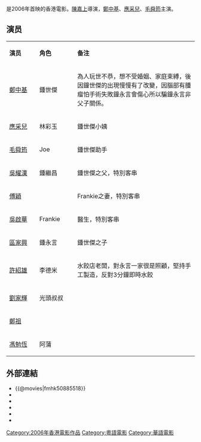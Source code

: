 {{unreferenced|time=2016-02-13T23:28:34+00:00}}
{{Infobox film
| name                          = 3分鐘先生
| original_name <!-- 英文名 --> = ''{{lang|en|Mr. 3 Minutes}}''
| director<!-- 导演 -->         = [[陳嘉上|陳嘉上]]
| producer <!-- 監製 -->        = 陳嘉上 <br> 羅國強
| writer  <!-- 编剧 -->         = 陳嘉上 <br> [[鄺文偉|鄺文偉]] <br> [[劉浩良|劉浩良]] <br> [[鍾繼昌|鍾繼昌]]
| starring <!-- 主演 -->        = [[鄭中基|鄭中基]]<br> [[應采兒|應采兒]] <br> [[毛舜筠|毛舜筠]]
| music <!-- 配乐 -->           = [[黃丹儀|黃丹儀]] <br> [[謝國維|謝國維]]
| cinematography <!-- 摄影 -->  = [[敖志君|敖志君]]
| editing <!-- 剪接 -->         = [[張嘉輝|張嘉輝]]
| distributor <!-- 发行商 -->   = 仝人製作社 
| released  <!-- 上映日期 -->   = {{HKG}}：{{start date|2006|11|16}}
| runtime  <!-- 片长时间 -->    = 93分鐘
| country  <!-- 产地 -->        = {{香港電影產地}}
| language                      = [[粤语|粤语]]
| budget  <!-- 预算花费 -->     =
| gross  <!-- 票房 -->          = 
}}

{{engname|《3分鐘先生》|''Mr. 3 Minutes''}}是2006年首映的香港電影。[[陳嘉上|陳嘉上]]導演，[[鄭中基|鄭中基]]、[[應采兒|應采兒]]、[[毛舜筠|毛舜筠]]主演。

== 演员 ==
{|class="wikitable " width="60%"
|- style="background:cornflowerblue; color:white" align=center
|style="width:10%"|'''演员'''||style="width:10%"|'''角色'''||style="width:40%"|'''备注'''
|-
| [[鄭中基|鄭中基]]   || 鍾世傑  || 為人玩世不恭，想不受婚姻、家庭束縛，後因鐘世傑的出現慢慢有了改變，因腦部有腫瘤怕手術失敗鐘永言會傷心所以騙鐘永言非父子關係。
|-
| [[應采兒|應采兒]]   || 林彩玉  || 鍾世傑小姨
|-
| [[毛舜筠|毛舜筠]]   ||   Joe   || 鍾世傑助手
|-
| [[吳耀漢|吳耀漢]]   ||  鍾繼昌 || 鍾世傑之父，特別客串
|-
| [[傅穎|傅穎]]     ||         || Frankie之妻，特別客串
|-
| [[吳啟華|吳啟華]]   || Frankie || 醫生，特別客串
|-
| [[區家興|區家興]]   || 鍾永言  || 鍾世傑之子
|-
| [[許紹雄|許紹雄]]   ||  李德米 || 水餃店老闆，對永言一家很是照顧，堅持手工製造，反對3分鐘即時水餃
|-
| [[劉家輝|劉家輝]]   || 光頭叔叔||  
|-
| [[鄭祖|鄭祖]]     ||         ||   
|-
| [[馮勉恆|馮勉恆]]   ||   阿蒲  ||   
|}

== 外部連結 ==
*{{@movies|fmhk50885518}}
*{{hkmdb title|11946}}
*{{Mtime|45706}}
*{{douban}}
*{{rotten-tomatoes|saam-fun-chung-sin-saan-mr-3-minutes}}
*{{imdb title|0885518}}

[[Category:2006年香港電影作品|Category:2006年香港電影作品]]
[[Category:粵語電影|Category:粵語電影]]
[[Category:華語電影|Category:華語電影]]